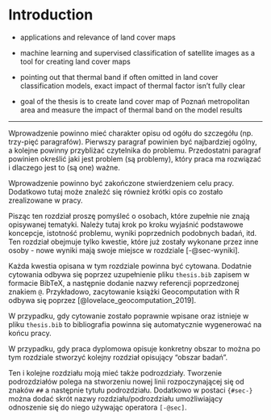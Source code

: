 # Introduction {#sec-intro}

-   applications and relevance of land cover maps

-   machine learning and supervised classification of satellite images as a tool for creating land cover maps

-   pointing out that thermal band if often omitted in land cover classification models, exact impact of thermal factor isn't fully clear

-   goal of the thesis is to create land cover map of Poznań metropolitan area and measure the impact of thermal band on the model results

------------------------------------------------------------------------

Wprowadzenie powinno mieć charakter opisu od ogółu do szczegółu (np. trzy-pięć paragrafów).
Pierwszy paragraf powinien być najbardziej ogólny, a kolejne powinny przybliżać czytelnika do problemu.
Przedostatni paragraf powinien określić jaki jest problem (są problemy), który praca ma rozwiązać i dlaczego jest to (są one) ważne.

Wprowadzenie powinno być zakończone stwierdzeniem celu pracy.
Dodatkowo tutaj może znaleźć się również krótki opis co zostało zrealizowane w pracy.

Pisząc ten rozdział proszę pomyśleć o osobach, które zupełnie nie znają opisywanej tematyki.
Należy tutaj krok po kroku wyjaśnić podstawowe koncepcje, istotność problemu, wyniki poprzednich podobnych badań, itd.
Ten rozdział obejmuje tylko kwestie, które już zostały wykonane przez inne osoby - nowe wyniki mają swoje miejsce w rozdziale [-@sec-wyniki].

Każda kwestia opisana w tym rozdziale powinna być cytowana.
Dodatnie cytowania odbywa się poprzez uzupełnienie pliku `thesis.bib` zapisem w formacie BibTeX, a następnie dodanie nazwy referencji poprzedzonej znakiem `@`.
Przykładowo, zacytowanie książki Geocomputation with R odbywa się poprzez [@lovelace_geocomputation_2019].
<!-- https://tex.stackexchange.com/questions/143/what-are-good-sites-to-find-citations-in-bibtex-format -->

W przypadku, gdy cytowanie zostało poprawnie wpisane oraz istnieje w pliku `thesis.bib` to bibliografia powinna się automatycznie wygenerować na końcu pracy.

W przypadku, gdy praca dyplomowa opisuje konkretny obszar to można po tym rozdziale stworzyć kolejny rozdział opisujący "obszar badań".

Ten i kolejne rozdziału moją mieć także podrozdziały.
Tworzenie podrozdziałów polega na stworzeniu nowej linii rozpoczynającej się od znaków `##` a następnie tytułu podrozdziału.
Dodatkowo w postaci `{#sec-}` można dodać skrót nazwy rozdziału/podrozdziału umożliwiający odnoszenie się do niego używając operatora `[-@sec]`.
